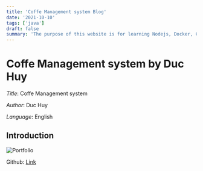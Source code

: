 ```yaml
---
title: 'Coffe Management system Blog'
date: '2021-10-10'
tags: ['java']
draft: false
summary: 'The purpose of this website is for learning Nodejs, Docker, Cloudflare, AWS S3, Mongodb and Nginx'
---
```


# Coffe Management system by Duc Huy

_Title_: Coffe Management system

_Author_: Duc Huy

_Language_: English

## Introduction

![Portfolio](/static/images/coffe-management-system.png 'Portfolio')

Github: [Link](https://github.com/onggiabayluon/Coffee-management-system)

